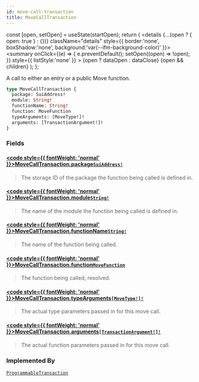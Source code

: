 ```yaml
---
id: move-call-transaction
title: MoveCallTransaction
---
```









  const [open, setOpen] = useState(startOpen);
  return (
    <details {...(open ? { open: true } : {})} className="details" style={{ border:'none', boxShadow:'none', background:'var(--ifm-background-color)' }}>
      <summary
        onClick={(e) => {
          e.preventDefault();
          setOpen((open) => !open);
        }}
        style={{ listStyle:'none' }}
      >
      {open ? dataOpen : dataClose}
      </summary>
      {open && children}
    </details>
  );
};








A call to either an entry or a public Move function.


```graphql
type MoveCallTransaction {
  package: SuiAddress!
  module: String!
  functionName: String!
  function: MoveFunction
  typeArguments: [MoveType!]!
  arguments: [TransactionArgument!]!
}
```




### Fields

#### [<code style={{ fontWeight: 'normal' }}>MoveCallTransaction.<b>package</b></code>](#)<Bullet />[`SuiAddress!`](/references/sui-api/sui-graphql/reference/scalars/sui-address) <Badge class="badge badge--secondary" text="non-null"/> <Badge class="badge badge--secondary" text="scalar"/> 
> 
> 
> The storage ID of the package the function being called is defined in.
> 

#### [<code style={{ fontWeight: 'normal' }}>MoveCallTransaction.<b>module</b></code>](#)<Bullet />[`String!`](/references/sui-api/sui-graphql/reference/scalars/string) <Badge class="badge badge--secondary" text="non-null"/> <Badge class="badge badge--secondary" text="scalar"/> 
> 
> 
> The name of the module the function being called is defined in.
> 

#### [<code style={{ fontWeight: 'normal' }}>MoveCallTransaction.<b>functionName</b></code>](#)<Bullet />[`String!`](/references/sui-api/sui-graphql/reference/scalars/string) <Badge class="badge badge--secondary" text="non-null"/> <Badge class="badge badge--secondary" text="scalar"/> 
> 
> 
> The name of the function being called.
> 

#### [<code style={{ fontWeight: 'normal' }}>MoveCallTransaction.<b>function</b></code>](#)<Bullet />[`MoveFunction`](/references/sui-api/sui-graphql/reference/objects/move-function) <Badge class="badge badge--secondary" text="object"/> 
> 
> 
> The function being called, resolved.
> 

#### [<code style={{ fontWeight: 'normal' }}>MoveCallTransaction.<b>typeArguments</b></code>](#)<Bullet />[`[MoveType!]!`](/references/sui-api/sui-graphql/reference/objects/move-type) <Badge class="badge badge--secondary" text="non-null"/> <Badge class="badge badge--secondary" text="object"/> 
> 
> 
> The actual type parameters passed in for this move call.
> 

#### [<code style={{ fontWeight: 'normal' }}>MoveCallTransaction.<b>arguments</b></code>](#)<Bullet />[`[TransactionArgument!]!`](/references/sui-api/sui-graphql/reference/unions/transaction-argument) <Badge class="badge badge--secondary" text="non-null"/> <Badge class="badge badge--secondary" text="union"/> 
> 
> 
> The actual function parameters passed in for this move call.
> 



### Implemented By

[`ProgrammableTransaction`](/references/sui-api/sui-graphql/reference/unions/programmable-transaction)  <Badge class="badge badge--secondary" text="union"/>

